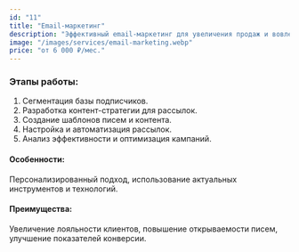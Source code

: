 ```yaml
---
id: "11"
title: "Email-маркетинг"
description: "Эффективный email-маркетинг для увеличения продаж и вовлеченности клиентов. Настройка рассылок, создание цепляющих писем и аналитика результатов. Стоимость от 6 000 ₽ в месяц."
image: "/images/services/email-marketing.webp"
price: "от 6 000 ₽/мес."
---
```


### Этапы работы:

1. Сегментация базы подписчиков.
2. Разработка контент-стратегии для рассылок.
3. Создание шаблонов писем и контента.
4. Настройка и автоматизация рассылок.
5. Анализ эффективности и оптимизация кампаний.

#### Особенности:

Персонализированный подход, использование актуальных инструментов и технологий.

#### Преимущества:

Увеличение лояльности клиентов, повышение открываемости писем, улучшение показателей конверсии.
